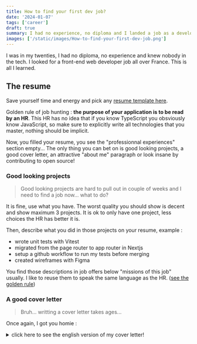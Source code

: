 ```yaml
---
title: How to find your first dev job?
date: '2024-01-07'
tags: ['career']
draft: true
summary: I had no experience, no diploma and I landed a job as a developer, here is how.
images: ['/static/images/How-to-find-your-first-dev-job.png']
---
```


I was in my twenties, I had no diploma, no experience and knew nobody in the tech.
I looked for a front-end web developer job all over France.
This is all I learned.

## The resume

Save yourself time and energy and pick any [resume template here](https://www.canva.com/templates/?query=resume).

Golden rule of job hunting : <a name="golden-rule"></a>**the purpose of your application is to be read by an HR**.
This HR has no idea that if you know TypeScript you obsviously know JavaScript, so make sure to explicitly write all technologies that you master, nothing should be implicit.

Now, you filled your resume, you see the "professionnal experiences" section empty...
The only thing you can bet on is good looking projects, a good cover letter, an attractive "about me" paragraph or look insane by contributing to open source!

### Good looking projects

> Good looking projects are hard to pull out in couple of weeks and I need to find a job now... what to do?

It is fine, use what you have. The worst quality you should show is decent and show maximum 3 projects.
It is ok to only have one project, less choices the HR has better it is.

Then, describe what you did in those projects on your resume, example :

- wrote unit tests with Vitest
- migrated from the page router to app router in Nextjs
- setup a github workflow to run my tests before merging
- created wireframes with Figma

You find those descriptions in job offers below "missions of this job" usually.
I like to reuse them to speak the same language as the HR. ([see the golden rule](#golden-rule))

### A good cover letter

> Bruh... writting a cover letter takes ages...

Once again, I got you homie :

<details>
<summary>click here to see the english version of my cover letter!</summary>
```markdown
Subject: Knock, Knock! I might be your future colleague!

Hello to the entire team,

Here is my application for the Front-end Developer position.
I am a young self taught developer and I am looking for "THE company" to grow with.

WHY ME AND NOT SOMEONE ELSE?

Because I am...

- Independent - I've built several websites by myself (check out my portfolio here).
- Versatile - I've worked with various technologies (JavaScript, HTML5, CSS3, NextJs, and many more).
- Bold - I'm applying with this unconventional letter!

"MR. LESNÉ, YOU LACK EXPERIENCE"

In that case... TEST ME!

How?

- Provide me with a design to replicate in 48 hours.
- Give me an online technical test (e.g., codingame.com).

WOULD LIKE TO MEET ME?

To do that, it's quite simple:

- Give me a call: 0606060606
- Send me an email: your@email.fr
- Ignore me :(

I hope to have the opportunity to meet you soon!

Benjamin LESNÉ,

Your (perhaps) future developer.

0606060606

```
</details>

What is the recipe for a good cover letter? Marketing.
I suck ass at it, thank god out there some marketers are ready to give an already made cover letter for an email.
I completely forgot who is the french lady I took this cover letter from... So... no shout out for her 😠

Multiple recruiters told me I did not match the job but they gave me a shot because they enjoyed my cover letter.
One of them especially liked the `"MR. LESNÉ, YOU LACK EXPERIENCE" In that case... TEST ME!`, you see this? This is &nbsp;**a u d a c i t y**, one of the few things you can do when you have no experience.

As you can see there is a "Subject:" in this cover letter, well, I lied. This is an email not a cover letter.
Who would not click on an email with "Knock, Knock! I might be your future colleague!" as a subject? (to be honest, it sounds better in french)
I also used it as a cover letter that worked fine for me.


### Contributing to open source

> But I don't know what I'm doing, how can I contribute to open source?

By doing easy issues like translating the documentation or fixing typo here and there.
It is not much but this will show that you understand the process of code review, git, github and also (hopefully) impress the HR.
You could even contribute to the library the job required, success guarantee!

And obviously, add to your resume that you are contributor.

[See this post to know how to contribute to MDN](/blog/How-to-contribute-to-MDN).

### What to NOT do?

- Avoid resume gaps.

I have been a delivery guy, I did not want to put it on my resume which made a gap of few years.
An HR responded to my applicaton with : `This is confusing, what were you doing before? Feel free to update your resume and send it to us`.

How many HR thought the same thing and threw my resume away?
Avoid gaps.

- Know the right technologies

Check the technologies required in job offers and realize that this cool new framework with an insane developer experience has literally no job offers compared to this old framework.

You want a job as a front-end developer? Forget about Svelte man, just go for react and enjoy the financial experience.


## The portfolio

Any project (portfolio included) that you show MUST USE A CUSTOM DOMAIN AND BE RESPONSIVE. you don't believe me? Look at those tweets :

<Tweet
  name="Ilias Ism"
  handle="illyism"
  tweetId="1700421209525985332"
  avatar={<AvatarIliasIsm />}
  date={new Date('2023-09-09')}
>
<p>I hired many devs as CTO.</p>

<p>You showed up in my feed.</p>

<p>Tip: make sure all your websites are great and work on mobile.</p>

<p>I took 5 seconds clicking your bio link etc.</p>

<p>Would be an instant red flag.</p>
</Tweet>

<Tweet
  name="Ilias Ism"
  handle="illyism"
  tweetId="1700426066358047037"
  avatar={<AvatarIliasIsm />}
  date={new Date('2023-09-09')}
>
<p>Get your own domain name too 😅</p>
</Tweet>

HRs get hundreds of applications a day, the first red flag[^1] you will give them will be instant rejection.
So no misspelling anywhere, no "I'm a beginner" and no applications if your portfolio is not finished.
To understand the recruiter point of view, watch [this video from Tech With Tim](https://www.youtube.com/watch?v=-V_q9MJDrZY)

[^1]: I find those red flags pretty bs but you are not here to be right, you are here to show what the HR wants to see

> Building a portfolio takes time and energy...

I got you, here are some templates :
- [based on VueJs](https://gridsome-portfolio-starter.netlify.app/) ([repository](https://github.com/drehimself/gridsome-portfolio-starter))
- [based on Nextjs](https://react-portfolio-template.netlify.app/) ([repository](https://github.com/chetanverma16/react-portfolio-template))

## How to apply?

### LinkedIn
You search for "junior developer" and you get 99% of job offers requiring 25 years of experience, that is called : noise.
This is why I use LinkedIn because you have boolean filters to reduce the noise.

Here are search queries with boolean filters :
```

("web developer" OR "software engineer") AND TypeScript NOT "senior" NOT "experienced"

```

or at the peak of my art:

```

"Front-end developer" NOT (((2 OR 3 OR 4 OR 5 OR 6 OR 7 OR 8 OR 9 OR 10 OR 3+ OR 5+ OR 2+) OR (two OR three OR four OR five OR six OR seven OR eight OR nine OR ten)) AND years OR years) NOT (intermediate OR mid OR senior OR lead OR principal OR expert OR experienced)

```

[This LinkedIn page](https://www.linkedin.com/help/linkedin/answer/a524335) gives the theory of it.
To get real examples just ask ChatGPT.

Basically, you only need this at the beginning of your job hunt, more time goes, less offers to apply to you have, and more likely you are to remove those filters.
If you don't, someday, you might have no offer to apply to.

### Track your applications

You applied a ton, now you have a ton of messages from recruiters that want an interview and you cannot find the job offer anymore... you have no idea what you applied to, yikes.
On top of it you are slowly losing track of where you are in the process or if you should call them back or not.

My solution : Track your applications with  [Trello](https://trello.com/), here is my board :

![trello job hunt board](/static/images/trello.png)

Everytime you apply you can add a card with the company name as the title and add in the description the link to the job offer you applied to.
From there, anything happens you move the card in the appropriate column AND write in the comments of the card any useful information (datetime of appointments, if there is remote days or not, what product are they building, etc.)

Now, when a recruiters calls you, you can easily go to your board, check the job offer you applied to and see any comments you added.
This is important to succeed in job interviews, they expect you to remember what they told you in the previous rounds.

PS: I just discovered [huntr.co](https://huntr.co/) (this is not sponsored), not gonna lie it looks much better than trello. The down side is that you cannot track more than 40 applications with the free tier.

## I got an interview! What should I do?

Take notes and ask questions during the interview.
Some HRs think you are not a serious person if don't do these things ([remember the golden rule!](#golden-rule)).
I learned these from an HR of a company I worked at.

Get info about the company (check their websites, what they do, who is the client), contact previous employee to know how is it to work there and what exactly is the job.
The recruiters will probably ask you what do you know about the company, I scored points multiple times because they saw I gave an actual interest to the company.

If you have no time, I would recommend to contact previous employees. All you have to do is repeat what they told you about the job in the interview.
The cherry on the top : those employees may also be recruiting and your resume will be given to the HR by an employee of the company, perfect!

Check on [Glassdoor](https://www.glassdoor.com/Salaries/index.htm) the salaries people get in the company. They will ask you how much you want pretty quickly so be ready for it.

## The technical test

Most of my tests were [codingames](https://www.codingame.com/start/), the pool of technical tests given by recruiters from this plateform is pretty small so you regularly end up resolving the same thing over and over again.
So... record those exercises and redo them!

When it is not a codingame they usually give a design and few days to build it.
I kept those! You can see them in [this repository](https://github.com/BenjaminLesne/exercises)

## I got an offer! What now?

Honestly, there are a bunch of spooky companies out there, contact some previous employees to know how is it to work there.
Check their reviews on [Glassdoor](https://www.glassdoor.com/Reviews/index.htm)
This saved me multiple times from toxic environnements and contracts that play with the limits of legality.

## Last note

If you plan to job hunt months from now : try to have some activities on your github.
Some recruiters liked that I was active for years on github even though I had no professionnal experience.

Think twice what you are going to show on your resume, HRs use softwares to manage applications and store your resume for a while.

Don't be afraid to say you don't know in interviews.

Practice. This is how you get good at job hunting.
I did not succeed at my first job hunt, I spent 3 months hunting and got no job offers BUT I learned how to get comfortable in interviews and understood what knowledge I was lacking and spend the next months working on it then tried again.

## FAQ

### I'm applying everyday, how long to get contacted by a company?
From the first day of applying, 1 week.

### I'm applying everyday, how long until I get a job offer?
From the first day of applying to the first job offer, 3 months.

### How many applications should I send per day?
I aimed 10 per day, working 7 days a week. Don't burn yourself out.

### How many interviews should I do per day?
Over 2 per day I was burning out. Careful, job hunting is a marathon not a sprint.

### Should I apply even though I don't have the experience?
Yes. There is very few job offers for juniors and a lot of HRs ask way too many years of experience for a junior position (probably to reduce the amount of applications they receive).
I was applying to offers requiring 0 to 3 years of experience even though I had no experience.

### Should I do a custom application for each company?
I don't recommend it.
If you do this you aim for quality applications instead of quantity.
The thing is, your resume sucks cause you have no experience. You can make it custom as much as you want, at the end of the day, you have no experience.
This is why I aimed for quantity by spreading the web with my generic resume.



```
